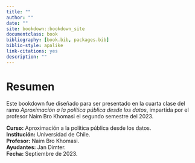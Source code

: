 ```yaml
---
title: ""
author: ""
date: ""
site: bookdown::bookdown_site
documentclass: book
bibliography: [book.bib, packages.bib]
biblio-style: apalike
link-citations: yes
description: ""
---
```


# Resumen

Este bookdown fue diseñado para ser presentado en la cuarta clase del ramo *Aproximación a la política pública desde los datos*, impartida por el profesor Naim Bro Khomasi el segundo semestre del 2023.

**Curso:** Aproximación a la política pública desde los datos.\
**Institución:** Universidad de Chile.\
**Profesor:** Naim Bro Khomasi.\
**Ayudantes:** Jan Dimter.\
**Fecha:** Septiembre de 2023.
